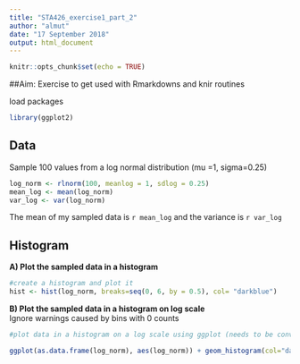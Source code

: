 ```yaml
---
title: "STA426_exercise1_part_2"
author: "almut"
date: "17 September 2018"
output: html_document
---
```


```r
knitr::opts_chunk$set(echo = TRUE)
```
##Aim: 
Exercise to get used with Rmarkdowns and knir routines

load packages 
```r
library(ggplot2)
```


## Data
Sample 100 values from a log normal distribution (mu =1, sigma=0.25)

```r
log_norm <- rlnorm(100, meanlog = 1, sdlog = 0.25)
mean_log <- mean(log_norm)
var_log <- var(log_norm)
```

The mean of my sampled data is `r mean_log` and the variance is `r var_log`

## Histogram
**A) Plot the sampled data in a histogram**
```r
#create a histogram and plot it
hist <- hist(log_norm, breaks=seq(0, 6, by = 0.5), col= "darkblue")
```
  
**B) Plot the sampled data in a histogram on log scale**   
Ignore warnings caused by bins with 0 counts  
```r
#plot data in a histogram on a log scale using ggplot (needs to be converted into data frame first)

ggplot(as.data.frame(log_norm), aes(log_norm)) + geom_histogram(col="darkblue",fill ="blue", alpha = .2, breaks=seq(0, 6, by = 0.5)) + scale_y_log10() 

```